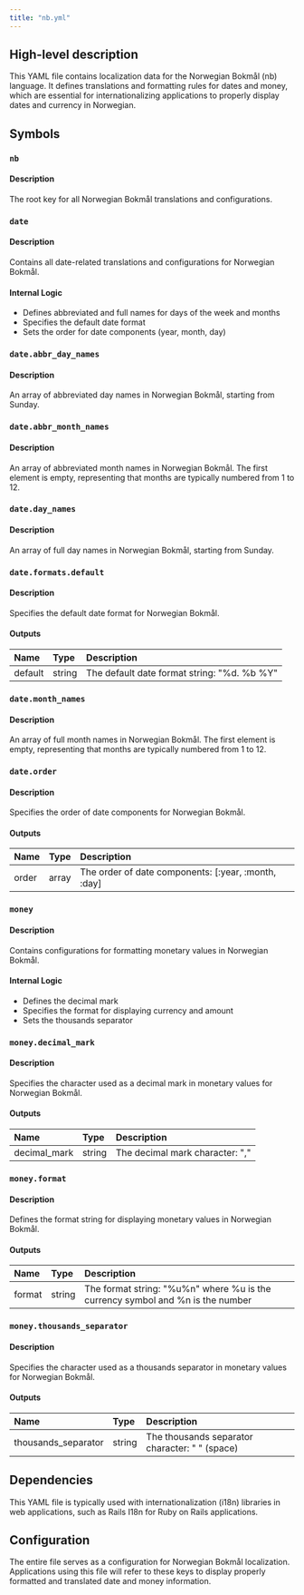 ```yaml
---
title: "nb.yml"
---
```


## High-level description
This YAML file contains localization data for the Norwegian Bokmål (nb) language. It defines translations and formatting rules for dates and money, which are essential for internationalizing applications to properly display dates and currency in Norwegian.

## Symbols

### `nb`
#### Description
The root key for all Norwegian Bokmål translations and configurations.

### `date`
#### Description
Contains all date-related translations and configurations for Norwegian Bokmål.

#### Internal Logic
- Defines abbreviated and full names for days of the week and months
- Specifies the default date format
- Sets the order for date components (year, month, day)

### `date.abbr_day_names`
#### Description
An array of abbreviated day names in Norwegian Bokmål, starting from Sunday.

### `date.abbr_month_names`
#### Description
An array of abbreviated month names in Norwegian Bokmål. The first element is empty, representing that months are typically numbered from 1 to 12.

### `date.day_names`
#### Description
An array of full day names in Norwegian Bokmål, starting from Sunday.

### `date.formats.default`
#### Description
Specifies the default date format for Norwegian Bokmål.

#### Outputs
| Name | Type | Description |
|:-----|:-----|:------------|
| default | string | The default date format string: "%d. %b %Y" |

### `date.month_names`
#### Description
An array of full month names in Norwegian Bokmål. The first element is empty, representing that months are typically numbered from 1 to 12.

### `date.order`
#### Description
Specifies the order of date components for Norwegian Bokmål.

#### Outputs
| Name | Type | Description |
|:-----|:-----|:------------|
| order | array | The order of date components: [:year, :month, :day] |

### `money`
#### Description
Contains configurations for formatting monetary values in Norwegian Bokmål.

#### Internal Logic
- Defines the decimal mark
- Specifies the format for displaying currency and amount
- Sets the thousands separator

### `money.decimal_mark`
#### Description
Specifies the character used as a decimal mark in monetary values for Norwegian Bokmål.

#### Outputs
| Name | Type | Description |
|:-----|:-----|:------------|
| decimal_mark | string | The decimal mark character: "," |

### `money.format`
#### Description
Defines the format string for displaying monetary values in Norwegian Bokmål.

#### Outputs
| Name | Type | Description |
|:-----|:-----|:------------|
| format | string | The format string: "%u%n" where %u is the currency symbol and %n is the number |

### `money.thousands_separator`
#### Description
Specifies the character used as a thousands separator in monetary values for Norwegian Bokmål.

#### Outputs
| Name | Type | Description |
|:-----|:-----|:------------|
| thousands_separator | string | The thousands separator character: " " (space) |

## Dependencies
This YAML file is typically used with internationalization (i18n) libraries in web applications, such as Rails I18n for Ruby on Rails applications.

## Configuration
The entire file serves as a configuration for Norwegian Bokmål localization. Applications using this file will refer to these keys to display properly formatted and translated date and money information.